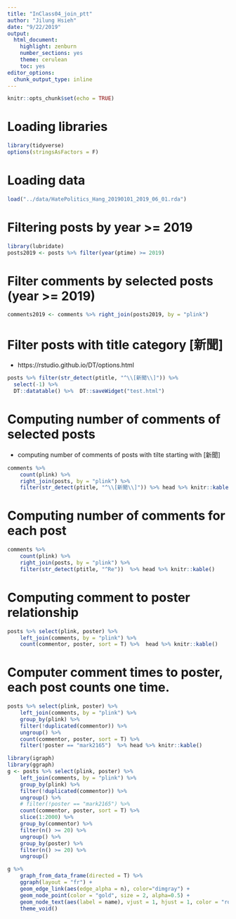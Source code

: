 ```yaml
---
title: "InClass04_join_ptt"
author: "Jilung Hsieh"
date: "9/22/2019"
output:
  html_document:
    highlight: zenburn
    number_sections: yes
    theme: cerulean
    toc: yes
editor_options:
  chunk_output_type: inline
---
```


```r
knitr::opts_chunk$set(echo = TRUE)
```

# Loading libraries
```r
library(tidyverse)
options(stringsAsFactors = F)
```

# Loading data
```r
load("../data/HatePolitics_Hang_20190101_2019_06_01.rda")
```

# Filtering posts by year >= 2019
```r
library(lubridate)
posts2019 <- posts %>% filter(year(ptime) >= 2019)
```


# Filter comments by selected posts (year >= 2019)
```r
comments2019 <- comments %>% right_join(posts2019, by = "plink")
```

# Filter posts with title category [新聞]
- https://rstudio.github.io/DT/options.html

```r
posts %>% filter(str_detect(ptitle, "^\\[新聞\\]")) %>% 
  select(-1) %>% 
  DT::datatable() %>%  DT::saveWidget("test.html")
```

# Computing number of comments of selected posts
- computing number of comments of posts with tilte starting with [新聞]
```r
comments %>%
    count(plink) %>%
    right_join(posts, by = "plink") %>%
    filter(str_detect(ptitle, "^\\[新聞\\]")) %>% head %>% knitr::kable()
```

# Computing number of comments for each post
```r
comments %>%
    count(plink) %>%
    right_join(posts, by = "plink") %>%
    filter(str_detect(ptitle, "^Re"))  %>% head %>% knitr::kable()
```

# Computing comment to poster relationship
```r
posts %>% select(plink, poster) %>%
    left_join(comments, by = "plink") %>%
    count(commentor, poster, sort = T) %>%  head %>% knitr::kable()
```


# Computer comment times to poster, each post counts one time.
```r
posts %>% select(plink, poster) %>%
    left_join(comments, by = "plink") %>%
    group_by(plink) %>%
    filter(!duplicated(commentor)) %>%
    ungroup() %>%
    count(commentor, poster, sort = T) %>%
    filter(!poster == "mark2165")  %>% head %>% knitr::kable()

```


```r
library(igraph)
library(ggraph)
g <- posts %>% select(plink, poster) %>%
    left_join(comments, by = "plink") %>%
    group_by(plink) %>%
    filter(!duplicated(commentor)) %>%
    ungroup() %>%
    # filter(!poster == "mark2165") %>%
    count(commentor, poster, sort = T) %>%
    slice(1:2000) %>%
    group_by(commentor) %>%
    filter(n() >= 20) %>%
    ungroup() %>%
    group_by(poster) %>%
    filter(n() >= 20) %>%
    ungroup()

g %>% 
    graph_from_data_frame(directed = T) %>%
    ggraph(layout = "fr") +
    geom_edge_link(aes(edge_alpha = n), color="dimgray") +
    geom_node_point(color = "gold", size = 2, alpha=0.5) +
    geom_node_text(aes(label = name), vjust = 1, hjust = 1, color = "royalblue", alpha = 0.8) + 
    theme_void()

```







